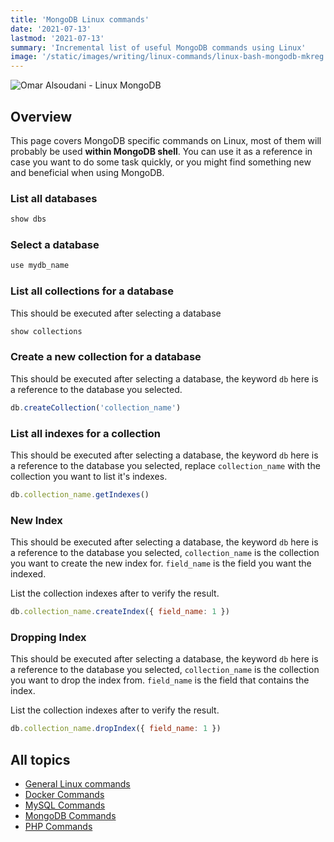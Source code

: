 ```yaml
---
title: 'MongoDB Linux commands'
date: '2021-07-13'
lastmod: '2021-07-13'
summary: 'Incremental list of useful MongoDB commands using Linux'
image: '/static/images/writing/linux-commands/linux-bash-mongodb-mkreg.jpg'
---
```


![Omar Alsoudani - Linux MongoDB](/static/images/writing/linux-commands/linux-bash-mongodb-mkreg.jpg)

## Overview

This page covers MongoDB specific commands on Linux, most of them will probably be used **within MongoDB shell**. You can use it as a reference in case you want to do some task quickly, or you might find something new and beneficial when using MongoDB.

### List all databases

```js
show dbs
```

### Select a database

```js
use mydb_name
```

### List all collections for a database

This should be executed after selecting a database

```js
show collections
```

### Create a new collection for a database

This should be executed after selecting a database, the keyword `db` here is a reference to the database you selected.

```js
db.createCollection('collection_name')
```

### List all indexes for a collection

This should be executed after selecting a database, the keyword `db` here is a reference to the database you selected, replace `collection_name` with the collection you want to list it's indexes.

```js
db.collection_name.getIndexes()
```

### New Index

This should be executed after selecting a database, the keyword `db` here is a reference to the database you selected, `collection_name` is the collection you want to create the new index for. `field_name` is the field you want the indexed.

List the collection indexes after to verify the result.

```js
db.collection_name.createIndex({ field_name: 1 })
```

### Dropping Index

This should be executed after selecting a database, the keyword `db` here is a reference to the database you selected, `collection_name` is the collection you want to drop the index from. `field_name` is the field that contains the index.

List the collection indexes after to verify the result.

```js
db.collection_name.dropIndex({ field_name: 1 })
```

## All topics

- [General Linux commands](/writing/linux-commands/linux-general)
- [Docker Commands](/writing/linux-commands/linux-docker)
- [MySQL Commands](/writing/linux-commands/linux-mysql)
- [MongoDB Commands](/writing/linux-commands/linux-mongodb)
- [PHP Commands](/writing/linux-commands/linux-php)
